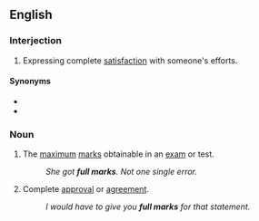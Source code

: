 ==English==

===Interjection===
{{en-interj}}

# Expressing complete [[satisfaction]] with someone's efforts.

====Synonyms====
* {{l|en|bravo}}
* {{l|en|well done}}

===Noun===
{{en-plural noun}}

# The [[maximum]] [[marks]] obtainable in an [[exam]] or test.
#: ''She got '''full marks'''. Not one single error.''
# {{lb|en|idiomatic|by extension}} Complete [[approval]] or [[agreement]].
#: ''I would have to give you '''full marks''' for that statement.''